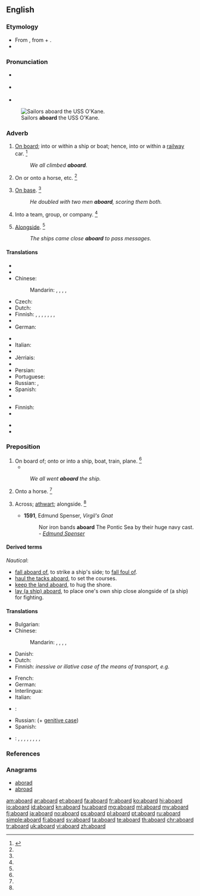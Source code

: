 ==English==

===Etymology===
* From {{etyl|enm|en}} {{term|abord|lang=enm}}, from {{term|a-||on|lang=enm}} + {{term|bord||board, side of a ship|lang=enm}}.
* {{prefix|a|board}}

===Pronunciation===
* {{a|UK}} {{IPA|/əˈbɔːrd/}}
* {{a|US}} {{IPA|/əˈbɔrd/}}
* {{audio|en-us-aboard.ogg|Audio (US)}}

[[File:US Navy 111116-N-RI884-003 Sailors aboard the guided-missile destroyer USS O'Kane (DDG 77) prepare for an underway replenishment.jpg|thumb|Sailors '''aboard''' the USS O'Kane.]]

===Adverb===
{{en-adv|-}}

# [[on board|On board]]; into or within a ship or boat; hence, into or within a [[railway]] car. {{defdate|First attested from around (1350 to 1470).}}<ref name=SOED>{{reference-book | last =| first = | authorlink =  | coauthors =  | editor =Brown, Lesley  | others =  | title = The Shorter Oxford English Dictionary | origdate =  | origyear = 1933| origmonth =  | url =  | format =  | accessdate =  | accessyear =  | accessmonth =  | edition = 5th | date =  | year =2003| month =  | publisher =Oxford University Press  | location =Oxford, UK | language =  | id =  | doi = | isbn =978-0-19-860575-7 | lccn = | ol = | pages =6| chapter =  | chapterurl =  | quote =}}</ref>
#: ''We all climbed '''aboard'''.''
# On or onto a horse, etc. {{defdate|First attested in the late 19<sup>th</sup> century.}}<ref name=SOED/>
# {{baseball}} [[on base|On base]]. {{defdate|First attested in the mid 20<sup>th</sup> century.}}<ref name=SOED/>
#: ''He doubled with two men '''aboard''', scoring them both.''
# Into a team, group, or company. {{defdate|First attested in the mid 20<sup>th</sup> century.}}<ref name=SOED/>
# {{nautical}} [[alongside|Alongside]]. {{defdate|First attested from around (1350 to 1470).}}<ref name=SOED/>
#: ''The ships came close '''aboard''' to pass messages.''

====Translations====
{{trans-top|on board}}
* {{trreq|ar}}
* {{trreq|hy}}
* Chinese:
*: Mandarin: {{qualifier|board a car, train}} {{t-|cmn|上車|sc=Hani}}, {{t-|cmn|上车|tr=shàngchē|sc=Hani}}, {{qualifier|boat, ship}} {{t|cmn|上船|tr=shàngchuán|sc=Hani}}, {{qualifier|aeroplane}} {{t|cmn|上飛機|sc=Hani}}, {{t|cmn|上飞机|tr=shàng fēijī|sc=Hani}}
* Czech: {{t-|cs|na palubě}}
* Dutch: {{t-|nl|aan boord}}
* Finnish: {{t-|fi|kyytiin}}, {{t-|fi|kyydissä}} {{gloss|general}}, {{t-|fi|laivaan}}, {{t-|fi|laivassa}}, {{t-|fi|koneeseen}}, {{t-|fi|koneessa}}, {{t-|fi|vaunuun}}, {{t-|fi|vaunuissa}}  {{gloss|specific}}
* {{trreq|fr}}
* German: {{t+|de|an Bord}}
{{trans-mid}}
* {{trreq|hi}}
* Italian: {{t-|it|a bordo}}
* {{trreq|ja}}
* Jèrriais: {{tø|roa-jer|à bord}}
* {{trreq|ko}}
* Persian: {{t-|fa|روی یا داخل|sc=fa-Arab}}
* Portuguese: {{t-|pt|a bordo}}
* Russian: {{t-SOP|ru|{{l/ru|на}} {{l/ru|борт|борту}}|tr=na bortú}} {{qualifier|location}}, {{t-SOP|ru|{{l/ru|на}} {{l/ru|борт}}|tr=ná bort}} {{qualifier|direction}}
* Spanish: {{t-|es|a bordo}}
* {{trreq|vi}}
{{trans-bottom}}

{{trans-top|baseball}}
* Finnish: {{t-|fi|pesällä}}
* {{trreq|ja}}
{{trans-mid}}
* {{trreq|ko}}
* {{trreq|es}}
{{trans-bottom}}

===Preposition===
{{en-prep}}

# On board of; onto or into a ship, boat, train, plane. {{defdate|First attested around 1350 to 1470.}}<ref name=SOED/>
#*{{quote-magazine|date=2012-03
|author=William E. Carter, Merri Sue Carter
|title=The British Longitude Act Reconsidered
|volume=100|issue=2|page=87
|magazine=[[w:American Scientist|American Scientist]]
|url=http://www.americanscientist.org/issues/pub/the-british-longitude-act-reconsidered
|passage=Conditions were horrendous '''aboard''' most British naval vessels at the time. Scurvy and other diseases ran rampant, killing more seamen each year than all other causes combined, including combat.}}
#: ''We all went '''aboard''' the ship.''
# Onto a horse. {{defdate|First attested in the mid 20<sup>th</sup> century.}}<ref name=SOED/>
# {{obsolete}} Across; [[athwart]]; alongside. {{defdate|Attested from the early 16<sup>th</sup> century until the late 17<sup>th</sup> century.}}<ref name=SOED/>
#* '''1591''', Edmund Spenser, ''Virgil's Gnat''
#*: Nor iron bands '''aboard''' The Pontic Sea by their huge navy cast. - ''[[w:Edmund Spenser|Edmund Spenser]]''

====Derived terms====
{{rfc|definitions belong in separate entries}}
''Nautical'':
* [[fall aboard of]], to strike a ship's side; to [[fall foul of]].
* [[haul the tacks aboard]], to set the courses.
* [[keep the land aboard]], to hug the shore.
* [[lay (a ship) aboard]], to place one's own ship close alongside of (a ship) for fighting.

====Translations====
{{trans-top|on board of}}
* Bulgarian: {{t-|bg|на борда}}
* Chinese:
*: Mandarin: {{qualifier|board a car, train}} {{t-|cmn|上車|sc=Hani}}, {{t-|cmn|上车|tr=shàngchē|sc=Hani}}, {{qualifier|boat, ship}} {{t|cmn|上船|tr=shàngchuán|sc=Hani}}, {{qualifier|aeroplane}} {{t|cmn|上飛機|sc=Hani}}, {{t|cmn|上飞机|tr=shàng fēijī|sc=Hani}}
* Danish: {{t-|da|om bord (på)}}
* Dutch: {{t|nl|aan boord}}
* Finnish: ''inessive or illative case of the means of transport, e.g.'' {{l|fi|laivaan}}
{{trans-mid}}
* French: {{t|fr|à bord de}}
* German: {{t+|de|an Bord}}
* Interlingua: {{t|ia|a bordo de}}
* Italian: {{t|it|a bordo di}}
* {{ttbc|pt}}: {{t-SOP|pt|[[a bordo]] [[de]]}} <!-- was linked this way; if idiomatic, change to {{t}} -->
* Russian: {{t-SOP|ru|{{l/ru|на}} {{l/ru|борт|борту}}|tr=na bortú}} (+ [[genitive case]])
* Spanish: {{t-SOP|es|[[a bordo]] [[de]]}}
{{trans-bottom}}

{{ttbc-top}}
* {{ttbc|vi}}: {{t|vi|trên tàu}}, {{t|vi|trên boong tàu}}, {{t|vi|trên thuyền}}, {{t|vi|trên xe lửa}}, {{t|vi|trên máy bay}}, {{t|vi|dọc theo}}, {{t|vi|gần}}, {{t|vi|kế}}, {{t|vi|lên trên}}
{{ttbc-bottom}}

===References===
<references/>

===Anagrams===
* [[aborad#English|aborad]]
* [[abroad#English|abroad]]

[[am:aboard]]
[[ar:aboard]]
[[et:aboard]]
[[fa:aboard]]
[[fr:aboard]]
[[ko:aboard]]
[[hi:aboard]]
[[io:aboard]]
[[id:aboard]]
[[kn:aboard]]
[[hu:aboard]]
[[mg:aboard]]
[[ml:aboard]]
[[my:aboard]]
[[fj:aboard]]
[[ja:aboard]]
[[no:aboard]]
[[ps:aboard]]
[[pl:aboard]]
[[pt:aboard]]
[[ru:aboard]]
[[simple:aboard]]
[[fi:aboard]]
[[sv:aboard]]
[[ta:aboard]]
[[te:aboard]]
[[th:aboard]]
[[chr:aboard]]
[[tr:aboard]]
[[uk:aboard]]
[[vi:aboard]]
[[zh:aboard]]